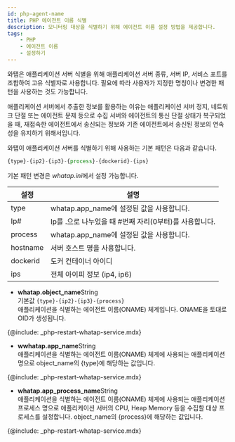 ```yaml
---
id: php-agent-name
title: PHP 에이전트 이름 식별
description: 모니터링 대상을 식별하기 위해 에이전트 이름 설정 방법을 제공합니다.
tags:
    - PHP
    - 에이전트 이름
    - 설정하기
---
```


와탭은 애플리케이션 서버 식별을 위해 애플리케이션 서버 종류, 서버 IP, 서비스 포트를 조합하여 고유 식별자로 사용합니다. 필요에 따라 사용자가 지정한 명칭이나 변경한 패턴을 사용하는 것도 가능합니다.

애플리케이션 서버에서 추출한 정보를 활용하는 이유는 애플리케이션 서버 정지, 네트워크 단절 또는 에이전트 문제 등으로 수집 서버와 에이전트의 통신 단절 상태가 복구되었을 때, 재접속한 에이전트에서 송신되는 정보와 기존 에이전트에서 송신된 정보의 연속성을 유지하기 위해서입니다. 

와탭이 애플리케이션 서버를 식별하기 위해 사용하는 기본 패턴은 다음과 같습니다.

```javascript title='기본 패턴'
{type}-{ip2}-{ip3}-{process}-{dockerid}-{ips}
```
<!-- * default: {type}-{ip2}-{ip3}-{process}-{dockerid}-{ips} -->

기본 패턴 변경은 *whatap.ini*에서 설정 가능합니다.
<!--
```javascript title='whatap.object_name'
{type}-{ip2}-{ip3}-{process}-{dockerid}-{ips}
```
-->
<!-- * object_name default: {type}-{ip2}-{ip3}-{process}-{dockerid}-{ips} -->

|설정|설명|
|----|----|
|type|whatap.app_name에 설정된 값을 사용합니다.|
|Ip#|Ip를 .으로 나누었을 때 #번째 자리(0부터)를 사용합니다.|
|process|whatap.app_name에 설정된 값을 사용합니다.|
|hostname|서버 호스트 명을 사용합니다.|
|dockerid|도커 컨테이너 아이디|
|ips|전체 아이피 정보 (ip4, ip6)|

* **whatap.object_name**<span class='type'>String</span><br/>
    기본값 `{type}-{ip2}-{ip3}-{process}`  
    애플리케이션을 식별하는 에이전트 이름(ONAME) 체계입니다. ONAME을 토대로 OID가 생성됩니다. 

{@include: _php-restart-whatap-service.mdx}

* **wwhatap.app_name**<span class='type'>String</span><br/>
    애플리케이션을 식별하는 에이전트 이름(ONAME) 체계에 사용되는 애플리케이션 명으로 object_name의 {type}에 해당하는 값입니다.

{@include: _php-restart-whatap-service.mdx}

* **whatap.app_process_name**<span class='type'>String</span><br/>
    애플리케이션을 식별하는 에이전트 이름(ONAME) 체계에 사용되는 애플리케이션 프로세스 명으로 애플리케이션 서버의 CPU, Heap Memory 등을 수집할 대상 프로세스를 설정합니다. object_name의 {process}에 해당하는 값입니다.

{@include: _php-restart-whatap-service.mdx}